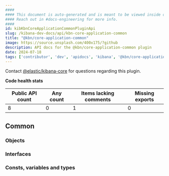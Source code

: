 ```yaml
---
####
#### This document is auto-generated and is meant to be viewed inside our experimental, new docs system.
#### Reach out in #docs-engineering for more info.
####
id: kibKbnCoreApplicationCommonPluginApi
slug: /kibana-dev-docs/api/kbn-core-application-common
title: "@kbn/core-application-common"
image: https://source.unsplash.com/400x175/?github
description: API docs for the @kbn/core-application-common plugin
date: 2024-07-18
tags: ['contributor', 'dev', 'apidocs', 'kibana', '@kbn/core-application-common']
---
```




Contact [@elastic/kibana-core](https://github.com/orgs/elastic/teams/kibana-core) for questions regarding this plugin.

**Code health stats**

| Public API count  | Any count | Items lacking comments | Missing exports |
|-------------------|-----------|------------------------|-----------------|
| 8 | 0 | 1 | 0 |

## Common

### Objects
<DocDefinitionList data={kbnCoreApplicationCommonObj.common.objects}/>

### Interfaces
<DocDefinitionList data={kbnCoreApplicationCommonObj.common.interfaces}/>

### Consts, variables and types
<DocDefinitionList data={kbnCoreApplicationCommonObj.common.misc}/>

